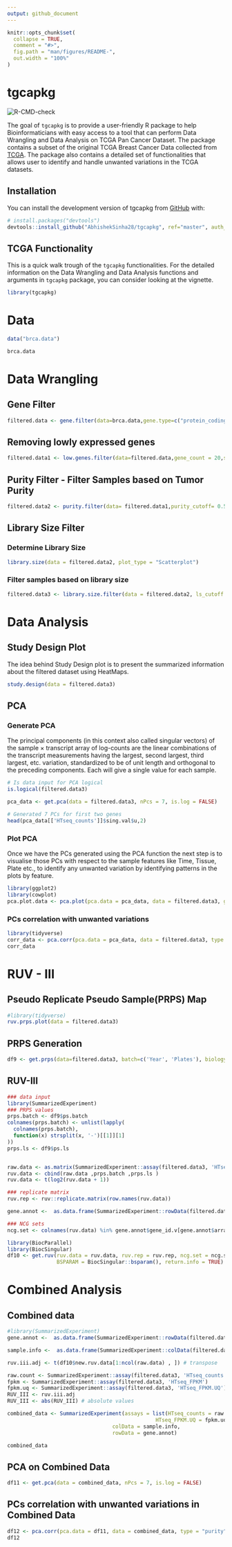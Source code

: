 ```yaml
---
output: github_document
---
```


<!-- README.md is generated from README.Rmd. Please edit that file -->

```r
knitr::opts_chunk$set(
  collapse = TRUE,
  comment = "#>",
  fig.path = "man/figures/README-",
  out.width = "100%"
)
```

# tgcapkg

<!-- badges: start -->
![R-CMD-check](https://github.com/AbhishekSinha28/tgcapkg/workflows/R-CMD-check/badge.svg)
<!-- badges: end -->

The goal of `tgcapkg` is to provide a user-friendly R package to help Bioinformaticians with easy access to a tool that can perform Data Wrangling and Data Analysis on TCGA Pan Cancer Dataset. The package contains a subset of the original TCGA Breast Cancer Data collected from [TCGA](https://www.cbioportal.org/datasets). The package also contains a detailed set of functionalities that allows user to identify and handle unwanted variations in the TCGA datasets.

## Installation

You can install the development version of tgcapkg from [GitHub](https://github.com/) with:

``` r
# install.packages("devtools")
devtools::install_github("AbhishekSinha28/tgcapkg", ref="master", auth_token = "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")
```

## TCGA Functionality

This is a quick walk trough of the `tgcapkg` functionalities. For the detailed information on the Data Wrangling and Data Analysis functions and arguments in `tgcapkg` package, you can consider looking at the vignette.

```r
library(tgcapkg)
```

# Data

```r
data("brca.data")
```

```r
brca.data
```

# Data Wrangling

## Gene Filter

```r
filtered.data <- gene.filter(data=brca.data,gene.type=c("protein_coding"))
```

## Removing lowly expressed genes

```r
filtered.data1 <- low.genes.filter(data=filtered.data,gene_count = 20,sample_size = 200)
```

## Purity Filter - Filter Samples based on Tumor Purity

```r
filtered.data2 <- purity.filter(data= filtered.data1,purity_cutoff= 0.50)
```

## Library Size Filter

### Determine Library Size

```r
library.size(data = filtered.data2, plot_type = "Scatterplot")
```

### Filter samples based on library size

```r
filtered.data3 <- library.size.filter(data = filtered.data2, ls_cutoff = 17.5)
```


# Data Analysis

## Study Design Plot

The idea behind Study Design plot is to present the summarized information about the filtered dataset using HeatMaps. 

```r
study.design(data = filtered.data3)
```

## PCA

### Generate PCA

The principal components (in this context also called singular vectors) of the sample × transcript array of log-counts are the linear combinations of the transcript measurements having the largest, second largest, third largest, etc. variation, standardized to be of unit length and orthogonal to the preceding components. Each will give a single value for each sample.

```r
# Is data input for PCA logical
is.logical(filtered.data3)
```

```r
pca_data <- get.pca(data = filtered.data3, nPcs = 7, is.log = FALSE)
```

```r
# Generated 7 PCs for first two genes
head(pca_data[['HTseq_counts']]$sing.val$u,2)
```

### Plot PCA

Once we have the PCs generated using the PCA function the next step is to visualise those PCs with respect to the sample features like Time, Tissue, Plate etc., to identify any unwanted variation by identifying patterns in the plots by feature.

```r
library(ggplot2)
library(cowplot)
pca.plot.data <- pca.plot(pca.data = pca_data, data = filtered.data3, group = "Time", plot_type = "DensityPlot", npcs = 3)
```

### PCs correlation with unwanted variations

```r
library(tidyverse)
corr_data <- pca.corr(pca.data = pca_data, data = filtered.data3, type = "purity", nPCs = 7)
corr_data
```

# RUV - III

## Pseudo Replicate Pseudo Sample(PRPS) Map

```r
#library(tidyverse)
ruv.prps.plot(data = filtered.data3)
```

## PRPS Generation

```r
df9 <- get.prps(data=filtered.data3, batch=c('Year', 'Plates'), biology='biology', purity=NULL, include.ls=T, include.purity=F, n.ls.ps=10, n.sample.batch=3, n.sample.purity=0, n.sample.ls=3)
```

## RUV-III

```r
### data input
library(SummarizedExperiment)
### PRPS values
prps.batch <- df9$ps.batch
colnames(prps.batch) <- unlist(lapply(
  colnames(prps.batch),
  function(x) strsplit(x, '-')[[1]][1]
))
prps.ls <- df9$ps.ls


raw.data <- as.matrix(SummarizedExperiment::assay(filtered.data3, 'HTseq_counts'))
ruv.data <- cbind(raw.data ,prps.batch ,prps.ls )
ruv.data <- t(log2(ruv.data + 1))

### replicate matrix
ruv.rep <- ruv::replicate.matrix(row.names(ruv.data))

gene.annot <-  as.data.frame(SummarizedExperiment::rowData(filtered.data3))

### NCG sets
ncg.set <- colnames(ruv.data) %in% gene.annot$gene_id.v[gene.annot$array.hk == 'yes']
```

```r
library(BiocParallel)
library(BiocSingular)
df10 <- get.ruv(ruv.data = ruv.data, ruv.rep = ruv.rep, ncg.set = ncg.set, k=1, 
                BSPARAM = BiocSingular::bsparam(), return.info = TRUE)
```

# Combined Analysis

## Combined data

```r
#library(SummarizedExperiment)
gene.annot <-  as.data.frame(SummarizedExperiment::rowData(filtered.data3))

sample.info <-  as.data.frame(SummarizedExperiment::colData(filtered.data3))

ruv.iii.adj <- t(df10$new.ruv.data[1:ncol(raw.data) , ]) # transpose

raw.count <- SummarizedExperiment::assay(filtered.data3, 'HTseq_counts')
fpkm <- SummarizedExperiment::assay(filtered.data3, 'HTseq_FPKM')
fpkm.uq <- SummarizedExperiment::assay(filtered.data3, 'HTseq_FPKM.UQ')
RUV_III <- ruv.iii.adj
RUV_III <- abs(RUV_III) # absolute values
```

```r
combined_data <- SummarizedExperiment(assays = list(HTseq_counts = raw.count, HTseq_FPKM = fpkm,
                                                HTseq_FPKM.UQ = fpkm.uq, RUV_III = RUV_III),
                                  colData = sample.info,
                                  rowData = gene.annot)

combined_data
```

## PCA on Combined Data
```r
df11 <- get.pca(data = combined_data, nPcs = 7, is.log = FALSE)
```

## PCs correlation with unwanted variations in Combined Data

```r
df12 <- pca.corr(pca.data = df11, data = combined_data, type = "purity", nPCs = 7)
df12
```
